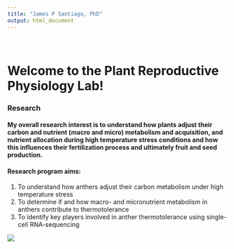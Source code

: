 ```yaml
---
title: "James P Santiago, PhD"
output: html_document
---
```


<style type="text/css">
.title {
  display: none;
}

#getting-started img {
  margin-right: 100px;
}

</style>

<div class="row" style="padding-top: 20px;">
<div class="col-sm-50">

# **Welcome to the Plant Reproductive Physiology Lab!** 

### **Research**
#### My overall research interest is to understand how plants adjust their carbon and nutrient (macro and micro) metabolism and acquisition, and nutrient allocation during high temperature stress conditions and how this influences their fertilization process and ultimately fruit and seed production.  
#### Research program aims:
1) To understand how anthers adjust their carbon metabolism under high temperature stress
2) To determine if and how macro- and micronutrient metabolism in anthers contribute to thermotolerance 
3) To identify key players involved in anther thermotolerance using single-cell RNA-sequencing


<div class="col-sm-4">
![](images/Model3.png)  

</a>
</div>
